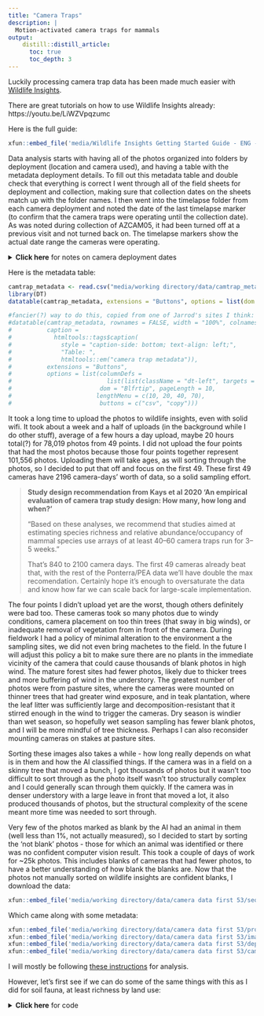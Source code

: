 ```yaml
---
title: "Camera Traps"
description: |
  Motion-activated camera traps for mammals
output:
    distill::distill_article:
      toc: true
      toc_depth: 3
---
```


Luckily processing camera trap data has been made much easier with [Wildlife Insights](https://www.wildlifeinsights.org/).

There are great tutorials on how to use Wildlife Insights already: https://youtu.be/LiWZVpqzumc

Here is the full guide:

```r
xfun::embed_file('media/Wildlife Insights Getting Started Guide - ENG - Shared.pdf')
```  


Data analysis starts with having all of the photos organized into folders by deployment (location and camera used), and having a table with the metadata deployment details. To fill out this metadata table and double check that everything is correct I went through all of the field sheets for deployment and collection, making sure that collection dates on the sheets match up with the folder names. I then went into the timelapse folder from each camera deployment and noted the date of the last timelapse marker (to confirm that the camera traps were operating until the collection date). As was noted during collection of AZCAM05, it had been turned off at a previous visit and not turned back on. The timelapse markers show the actual date range the cameras were operating.


<details markdown="1">
<summary><strong>Click here</strong> for notes on camera deployment dates</summary>

```r

#AZCAM12 had a messed up schedule. This camera was originally placed at a different location (the point was unnecessarily moved when first established, then moved back to original position). The timelapse (and photos taken), include the first location (which will be excluded from analysis). The set date in the metadata is the day the camera was moved to its final position. However, the timelapse shows that the camera was not in continuous operation. This is because this camera was positioned on a tree that was too thin and moved in the wind, resulting in 38,000 photos. The actual dates of operation for AZCAM12 are: 20240202-20240211, 20240304-20240311

#AZCAM23, another one placed on too skinny a tree that collected thousands of photos, cut out a few days before the collection date.

#AZCAM25 was programmed with the wrong date, behind one month. So, it was set in the field on the 2nd of February, but the first timelapse marker date is from the 2nd of January. Consequently, because February this year has 2 fewer days than January, the timelapse maker end date is 10th of February, which corresponds to the actual collection date of 12th of March.

#AZCAM38 cut out a few days early. Maybe from many photos? (it was in a horse pasture, 6900 photos)

```

</details>

Here is the metadata table:


```r
camtrap_metadata <- read.csv("media/working directory/data/camtrap_metadata.csv",header = T, sep = ",")
library(DT)
datatable(camtrap_metadata, extensions = "Buttons", options = list(dom = "Blfrtip", buttons = c("csv", "copy")))
```


```r
#fancier(?) way to do this, copied from one of Jarrod's sites I think:
#datatable(camtrap_metadata, rownames = FALSE, width = "100%", colnames = c("camera", "point", "finca", "sd.card", "set.date", "collect.date", "timelapse.end", "range", "program", "hard.drive1", "folder", "notes"),
#          caption =
#            htmltools::tags$caption(
#              style = "caption-side: bottom; text-align: left;",
#              "Table: ",
#              htmltools::em("camera trap metadata")),
#          extensions = "Buttons",
#          options = list(columnDefs =
#                           list(list(className = "dt-left", targets = 0)),
#                         dom = "Blfrtip", pageLength = 10,
#                        lengthMenu = c(10, 20, 40, 70),
#                         buttons = c("csv", "copy")))

```


It took a long time to upload the photos to wildlife insights, even with solid wifi. It took about a week and a half of uploads (in the background while I do other stuff), average of a few hours a day upload, maybe 20 hours total(?) for 78,019 photos from 49 points. I did not upload the four points that had the most photos because those four points together represent 101,556 photos. Uploading them will take ages, as will sorting through the photos, so I decided to put that off and focus on the first 49. These first 49 cameras have 2196 camera-days' worth of data, so a solid sampling effort.

> **Study design recommendation from Kays et al 2020 'An empirical evaluation of camera trap study design: How
many, how long and when?'**
>
"Based on these analyses, we recommend that studies aimed at estimating species richness and relative abundance/occupancy of mammal species use arrays of at least 40–60 camera traps run for 3–5 weeks."
>
> That's 840 to 2100 camera days. The first 49 cameras already beat that, with the rest of the Ponterra/PEA data we'll have double the max recomendation. Certainly hope it's enough to oversaturate the data and know how far we can scale back for large-scale implementation.
>


The four points I didn't upload yet are the worst, though others definitely were bad too. These cameras took so many photos due to windy conditions, camera placement on too thin trees (that sway in big winds), or inadequate removal of vegetation from in front of the camera. During fieldwork I had a policy of minimal alteration to the environment a the sampling sites, we did not even bring machetes to the field. In the future I will adjust this policy a bit to make sure there are no plants in the immediate vicinity of the camera that could cause thousands of blank photos in high wind. The mature forest sites had fewer photos, likely due to thicker trees and more buffering of wind in the understory. The greatest number of photos were from pasture sites, where the cameras were mounted on thinner trees that had greater wind exposure, and in teak plantation, where the leaf litter was sufficiently large and decomposition-resistant that it stirred enough in the wind to trigger the cameras. Dry season is windier than wet season, so hopefully wet season sampling has fewer blank photos, and I will be more mindful of tree thickness. Perhaps I can also reconsider mounting cameras on stakes at pasture sites.


Sorting these images also takes a while - how long really depends on what is in them and how the AI classified things. If the camera was in a field on a skinny tree that moved a bunch, I got thousands of photos but it wasn't too difficult to sort through as the photo itself wasn't too structurally complex and I could generally scan through them quickly. If the camera was in denser understory with a large leave in front that moved a lot, it also produced thousands of photos, but the structural complexity of the scene meant more time was needed to sort through. 

Very few of the photos marked as blank by the AI had an animal in them (well less than 1%, not actually measured), so I decided to start by sorting the 'not blank' photos - those for which an animal was identified or there was no confident computer vision result. This took a couple of days of work for ~25k photos. This includes blanks of cameras that had fewer photos, to have a better understanding of how blank the blanks are. Now that the photos not manually sorted on wildlife insights are confident blanks, I download the data:


```r
xfun::embed_file('media/working directory/data/camera data first 53/sequences.csv')
```


Which came along with some metadata:


```r
xfun::embed_file('media/working directory/data/camera data first 53/projects.csv')
xfun::embed_file('media/working directory/data/camera data first 53/images_2007494.csv')
xfun::embed_file('media/working directory/data/camera data first 53/deployments.csv')
xfun::embed_file('media/working directory/data/camera data first 53/cameras.csv')
```  


I will mostly be following [these instructions](https://bookdown.org/c_w_beirne/wildCo-Data-Analysis/standard.html) for analysis.

However, let's first see if we can do some of the same things with this as I did for soil fauna, at least richness by land use:

<details markdown="1">
<summary><strong>Click here</strong> for code </summary>

```r

cam.data <- read.csv('media/working directory/data/camera data first 53/sequences.csv')
cam.metadata <- read.csv('media/working directory/data/camtrap_metadata.csv')

#these are all the things we saw (excluding humans, which were already filtered out)
taxa <- unique(cam.data$common_name)   
cam.data$points <- substr(cam.data$deployment_id, 0, 7)
points <- unique(cam.data$points)
sort(points)

library(tidyr)
library(dplyr)


df <- cam.data %>% group_by(common_name) %>% summarize(n())
df.wild <- df[!(df$common_name %in% "Domestic Horse"),]
df.wild <- df.wild[!(df.wild$common_name %in% "Domestic Cattle"),]


pie(df.wild$`n()`, labels = df.wild$common_name)
```

